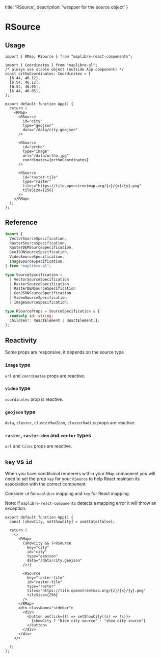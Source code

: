   title: 'RSource',
  description: 'wrapper for the source object'
}

# RSource


## Usage

```tsx
import { RMap, RSource } from "maplibre-react-components";

import { Coordinates } from "maplibre-gl";
/* always use stable object (outside App component) */
const orthoCoordinates: Coordinates = [
  [6.44, 46.12],
  [6.54, 46.12],
  [6.54, 46.05],
  [6.44, 46.05],
];

export default function App() {
  return (
    <RMap>
      <RSource
        id="city"
        type="geojson"
        data="/data/city.geojson"
      />

      <RSource
        id="ortho"
        type="image"
        url="/data/ortho.jpg"
        coordinates={orthoCoordinates}
      />

      <RSource
        id="raster-tile"
        type="raster"
        tiles="https://tile.openstreetmap.org/{z}/{x}/{y}.png"
        tileSize={256}
      />
    </RMap>
  );
};
```

## Reference

```ts
import {
  VectorSourceSpecification,
  RasterSourceSpecification,
  RasterDEMSourceSpecification,
  GeoJSONSourceSpecification,
  VideoSourceSpecification,
  ImageSourceSpecification,
} from "maplibre-gl";

type SourceSpecification =
  | VectorSourceSpecification
  | RasterSourceSpecification
  | RasterDEMSourceSpecification
  | GeoJSONSourceSpecification
  | VideoSourceSpecification
  | ImageSourceSpecification;

type RSourceProps = SourceSpecification & {
  readonly id: string;
  children?: ReactElement | ReactElement[];
};
```

## Reactivity

Some props are responsive, it depends on the source type

### `image` type

`url` and `coordinates` props are reactive.


### `video` type

`coordinates` prop is reactive.

### `geojson` type

`data`, `cluster`, `clusterMaxZoom`, `clusterRadius` props are reactive.

### `raster`, `raster-dem` and `vector` types

`url` and `tiles` props are reactive.


## `key` vs `id`

When you have conditional renderers within your `RMap` component you will need to set the prop `key` for your `RSource` to help React maintain its association with the correct component.

Consider `id` for `maplibre` mapping and `key` for React mapping.

Note: if `maplibre-react-components` detects a mapping error it will throw an exception.

```tsx
export default function App() {
  const [showCity, setShowCity] = useState(false);

  return (
    <>
      <RMap>
        {showCity && (<RSource
          key="city"
          id="city"
          type="geojson"
          data="/data/city.geojson"
        />)}

        <RSource
          key="raster-tile"
          id="raster-tile"
          type="raster"
          tiles="https://tile.openstreetmap.org/{z}/{x}/{y}.png"
          tileSize={256}
        />
      </RMap>
      <div className="sidebar">
        <div>
          <button onClick={() => setShowCity((s) => !s)}>
            {showCity ? "hide city source" : "show city source"}
          </button>
        </div>
      </div>
    </>

  );
};
```
